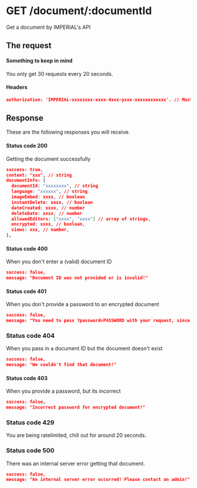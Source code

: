 # GET /document/:documentId

Get a document by IMPERIAL's API

## The request


#### Something to keep in mind

<Callout>You only get 30 requests every 20 seconds.</Callout>

#### Headers

```json
authorization: 'IMPERIAL-xxxxxxxx-xxxx-4xxx-yxxx-xxxxxxxxxxxx'. // Must be a string. (Default: null)
```

## Response

These are the following responses you will receive.

#### Status code 200

Getting the document successfully

```json
success: true,
content: "xxx", // string
documentInfo: {
  documentId: "xxxxxxxx", // string
  language: "xxxxxx", // string
  imageEmbed: xxxx, // boolean
  instantDelete: xxxx, // boolean
  dateCreated: xxxx, // number
  deleteDate: xxxx, // number
  allowedEditors: ["xxxx", "xxxx"] // array of strings,
  encrypted: xxxx, // boolean,
  views: xxx, // number,
},
```

#### Status code 400

When you don't enter a (valid) document ID

```json
success: false,
message: "Document ID was not provided or is invalid!"
```

#### Status code 401

When you don't provide a password to an encrypted document

```json
success: false,
message: "You need to pass ?password=PASSWORD with your request, since this paste is encrypted!"
```

### Status code 404

When you pass in a document ID but the document doesn't exist

```json
success: false,
message: "We couldn't find that document!"
```

#### Status code 403

When you provide a password, but its incorrect

```json
success: false,
message: "Incorrect password for encrypted document!"
```

### Status code 429

You are being ratelimited, chill out for around 20 seconds.

### Status code 500

There was an internal server error getting that document.

```json
success: false,
message: "An internal server error occurred! Please contact an admin!"
```